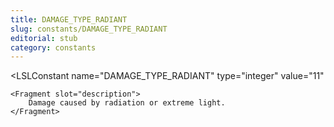```yaml
---
title: DAMAGE_TYPE_RADIANT
slug: constants/DAMAGE_TYPE_RADIANT
editorial: stub
category: constants
---
```


<LSLConstant
	name="DAMAGE_TYPE_RADIANT"
	type="integer"
	value="11"
>
	<Fragment slot="description">
		Damage caused by radiation or extreme light.
	</Fragment>
</LSLConstant>
